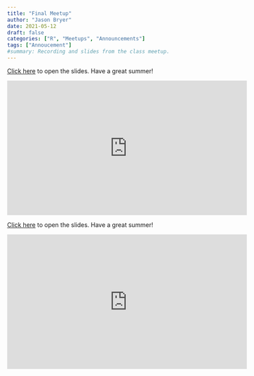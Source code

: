 ```yaml
---
title: "Final Meetup"
author: "Jason Bryer"
date: 2021-05-12
draft: false
categories: ["R", "Meetups", "Announcements"]
tags: ["Annoucement"]
#summary: Recording and slides from the class meetup.
---
```



[Click here](/slides/11-Final_Meetup.html#1) to open the slides. Have a great summer!

<iframe width="560" height="315" src="https://www.youtube.com/embed/G9aW0B-ocJw" frameborder="0" allow="accelerometer; autoplay; clipboard-write; encrypted-media; gyroscope; picture-in-picture" allowfullscreen></iframe>

<!--more-->

[Click here](/slides/11-Final_Meetup.html#1) to open the slides. Have a great summer!


<iframe width="560" height="315" src="https://www.youtube.com/embed/G9aW0B-ocJw" frameborder="0" allow="accelerometer; autoplay; clipboard-write; encrypted-media; gyroscope; picture-in-picture" allowfullscreen></iframe>

